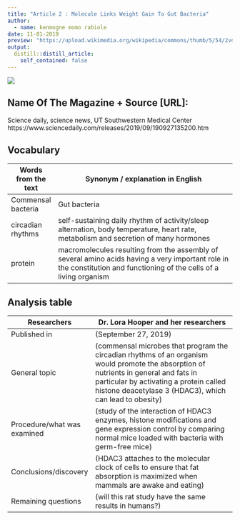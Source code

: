```yaml
---
title: "Article 2 : Molecule Links Weight Gain To Gut Bacteria"
author:
  - name: kenmogne momo rabiole
date: 11-01-2019
preview: "https://upload.wikimedia.org/wikipedia/commons/thumb/5/54/2vqj.png/800px-2vqj.png" 
output:
  distill::distill_article:
    self_contained: false
---
```


![](https://upload.wikimedia.org/wikipedia/commons/thumb/5/54/2vqj.png/800px-2vqj.png)

## Name Of The Magazine + Source [URL]: 

Science daily, science news, UT Southwestern Medical Center https://www.sciencedaily.com/releases/2019/09/190927135200.htm
 
## Vocabulary 

|  Words from the text                      | Synonym / explanation in English                                                                                                                                  |
| ------------------------------------------| -------------------------------------------------------------------------------------------------------------------------------------------------------------------------|
| Commensal bacteria                        | Gut bacteria                                                                                                                                                      |
| circadian rhythms                         | self-sustaining daily rhythm of activity/sleep alternation, body temperature, heart rate, metabolism and secretion of many hormones                          |
| protein                                   | macromolecules resulting from the assembly of several amino acids having a very important role in the constitution and functioning of the cells of a living organism                                                                                              |


## Analysis table 

|       Researchers                         |           Dr. Lora Hooper and her researchers         |
| ------------------------------------------|-------------------------------------------------------------------------------------------------------------------------------------|
| Published in                              | (September 27, 2019)                                    |
| General topic                             | (commensal microbes that program the circadian rhythms of an organism would promote the absorption of nutrients in general and fats in particular by activating a protein called histone deacetylase 3 (HDAC3), which can lead to obesity) |
| Procedure/what was examined               | (study of the interaction of HDAC3 enzymes, histone modifications and gene expression control by comparing normal mice loaded with bacteria with germ-free mice)       |
| Conclusions/discovery                     | (HDAC3 attaches to the molecular clock of cells to ensure that fat absorption is maximized when mammals are awake and eating)                |
| Remaining questions                       | (will this rat study have the same results in humans?)  
